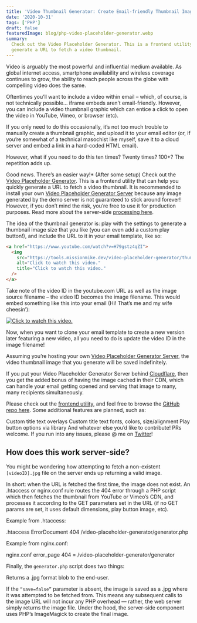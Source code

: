 ```yaml
---
title: 'Video Thumbnail Generator: Create Email-friendly Thumbnail Images'
date: '2020-10-31'
tags: ['PHP']
draft: false
featuredImage: blog/php-video-placeholder-generator.webp
summary:
  Check out the Video Placeholder Generator. This is a frontend utility that can help you quickly
  generate a URL to fetch a video thumbnail.
---
```


Video is arguably the most powerful and influential medium available. As global internet access,
smartphone availability and wireless coverage continues to grow, the ability to reach people across
the globe with compelling video does the same.

Oftentimes you’ll want to include a video within email – which, of course, is not technically
possible… iframe embeds aren’t email-friendly. However, you can include a video thumbnail graphic
which can entice a click to open the video in YouTube, Vimeo, or browser (etc).

If you only need to do this occasionally, it’s not too much trouble to manually create a thumbnail
graphic, and upload it to your email editor (or, if you’re somewhat of a technical masochist like
myself, save it to a cloud server and embed a link in a hard-coded HTML email).

However, what if you need to do this ten times? Twenty times? 100+? The repetition adds up.

Good news. There’s an easier way!\* (After some setup) Check out the
[Video Placeholder Generator](https://www.missionmike.dev/video-placeholder-generator/). This is a
frontend utility that can help you quickly generate a URL to fetch a video thumbnail. It is
recommended to install your own
[Video Placeholder Generator Server](https://github.com/MissionMike/video-placeholder-generator-server)
because any image generated by the demo server is not guaranteed to stick around forever! However,
if you don’t mind the risk, you’re free to use it for production purposes. Read more about the
server-side
[processing here](https://www.missionmike.dev/php/video-thumbnail-generator-create-email-friendly-thumbnails-on-the-fly/#server-side).

The idea of the thumbnail generator is: play with the settings to generate a thumbnail image size
that you like (you can even add a custom play button!), and include the URL to it in your email
template, like so:

```html
<a href="https://www.youtube.com/watch?v=H79gstz4qZI">
  <img
    src="https://tools.missionmike.dev/video-placeholder-generator/thumbnails/H79gstz4qZI.jpg?w=1024&pbw=80&pbo=80"
    alt="Click to watch this video."
    title="Click to watch this video."
  />
</a>
```

Take note of the video ID in the youtube.com URL as well as the image source filename – the video ID
becomes the image filename. This would embed something like this into your email (Hi! That’s me and
my wife cheesin’):

<div className="text-center">
  <a
    href="https://www.youtube.com/watch?v=H79gstz4qZI"
    className="inline-block"
    target="_blank"
    rel="noopener noreferrer"
  >
    <img
      src="https://tools.missionmike.dev/video-placeholder-generator/thumbnails/H79gstz4qZI.jpg?w=1024&pbw=80&pbo=80"
      alt="Click to watch this video."
      title="Click to watch this video."
    />
  </a>
</div>

Now, when you want to clone your email template to create a new version later featuring a new video,
all you need to do is update the video ID in the image filename!

Assuming you’re hosting your own
[Video Placeholder Generator Server](https://github.com/missionmike/video-placeholder-generator-server),
the video thumbnail image that you generate will be saved indefinitely.

If you put your Video Placeholder Generator Server behind [Cloudflare](https://cloudflare.com/),
then you get the added bonus of having the image cached in their CDN, which can handle your email
getting opened and serving that image to many, many recipients simultaneously.

Please check out the [frontend utility](/video-placeholder-generator/), and feel free to browse the
[GitHub repo here](https://github.com/missionmike/video-placeholder-generator-client). Some
additional features are planned, such as:

Custom title text overlays Custom title text fonts, colors, size/alignment Play button options via
library And whatever else you’d like to contribute! PRs welcome. If you run into any issues, please
@ me on [Twitter](https://twitter.com/missionmikedev)!

## How does this work server-side?

You might be wondering how attempting to fetch a non-existent `[videoID].jpg` file on the server
ends up returning a valid image.

In short: when the URL is fetched the first time, the image does not exist. An .htaccess or
nginx.conf rule routes the 404 error through a PHP script which then fetches the thumbnail from
YouTube or Vimeo’s CDN, and processes it according to the GET parameters set in the URL (if no GET
params are set, it uses default dimensions, play button image, etc).

Example from .htaccess:

<CodeHeader>.htaccess</CodeHeader>
<CodeBlock>ErrorDocument 404 /video-placeholder-generator/generator.php</CodeBlock>

Example from nginx.conf:

<CodeHeader>nginx.conf</CodeHeader>
<CodeBlock>error_page 404 = /video-placeholder-generator/generator</CodeBlock>

Finally, the `generator.php` script does two things:

Returns a .jpg format blob to the end-user.

If the `“save=false”` parameter is absent, the image is saved as a .jpg where it was attempted to be
fetched from. This means any subsequent calls to the image URL will not incur any PHP overhead —
rather, the web server simply returns the image file. Under the hood, the server-side component uses
PHP’s ImageMagick to create the final image.
